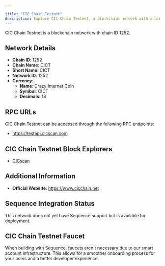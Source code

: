 ```yaml
---

title: "CIC Chain Testnet"
description: Explore CIC Chain Testnet, a blockchain network with chain ID 1252. Learn about its native currency, Crazy Internet Coin, and how to interact with the network.
---
```




CIC Chain Testnet is a blockchain network with chain ID 1252.

## Network Details

- **Chain ID**: 1252
- **Chain Name**: CICT
- **Short Name**: CICT
- **Network ID**: 1252
- **Currency**: 
  - **Name**: Crazy Internet Coin
  - **Symbol**: CICT
  - **Decimals**: 18

## RPC URLs

CIC Chain Testnet can be accessed through the following RPC endpoints:

- https://testapi.cicscan.com

## CIC Chain Testnet Block Explorers

- [CICscan](https://testnet.cicscan.com)

## Additional Information

- **Official Website**: https://www.cicchain.net

## Sequence Integration Status

This network does not yet have Sequence support but is available for deployment.

## CIC Chain Testnet Faucet

When building with Sequence, faucets aren't necessary due to our smart account infrastructure. This allows for a smoother onboarding process for your users and a better developer experience.
